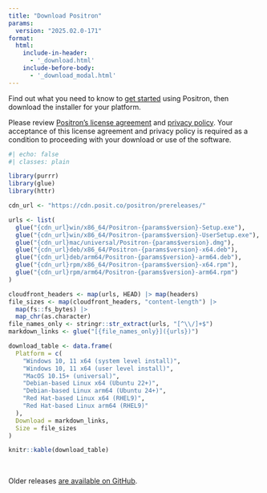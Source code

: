 ```yaml
---
title: "Download Positron"
params:
  version: "2025.02.0-171"
format:
  html:
    include-in-header:
      - '_download.html'
    include-before-body:
      - '_download_modal.html'
---
```


Find out what you need to know to [get started](start.qmd) using Positron, then download the installer for your platform.

Please review [Positron's license agreement](licensing.qmd) and [privacy policy](https://posit.co/about/privacy-policy/). Your acceptance of this license agreement and privacy policy is required as a condition to proceeding with your download or use of the software.

```r
#| echo: false
#| classes: plain

library(purrr)
library(glue)
library(httr)

cdn_url <- "https://cdn.posit.co/positron/prereleases/"

urls <- list(
  glue("{cdn_url}win/x86_64/Positron-{params$version}-Setup.exe"),
  glue("{cdn_url}win/x86_64/Positron-{params$version}-UserSetup.exe"),
  glue("{cdn_url}mac/universal/Positron-{params$version}.dmg"),
  glue("{cdn_url}deb/x86_64/Positron-{params$version}-x64.deb"),
  glue("{cdn_url}deb/arm64/Positron-{params$version}-arm64.deb"),
  glue("{cdn_url}rpm/x86_64/Positron-{params$version}-x64.rpm"),
  glue("{cdn_url}rpm/arm64/Positron-{params$version}-arm64.rpm")
)

cloudfront_headers <- map(urls, HEAD) |> map(headers)
file_sizes <- map(cloudfront_headers, "content-length") |>
  map(fs::fs_bytes) |>
  map_chr(as.character)
file_names_only <- stringr::str_extract(urls, "[^\\/]+$")
markdown_links <- glue("[{file_names_only}]({urls})")

download_table <- data.frame(
  Platform = c(
    "Windows 10, 11 x64 (system level install)",
    "Windows 10, 11 x64 (user level install)",
    "MacOS 10.15+ (universal)",
    "Debian-based Linux x64 (Ubuntu 22+)",
    "Debian-based Linux arm64 (Ubuntu 24+)",
    "Red Hat-based Linux x64 (RHEL9)",
    "Red Hat-based Linux arm64 (RHEL9)"
  ),
  Download = markdown_links,
  Size = file_sizes
)

knitr::kable(download_table)
```

<br>

Older releases [are available on GitHub](https://github.com/posit-dev/positron/releases).